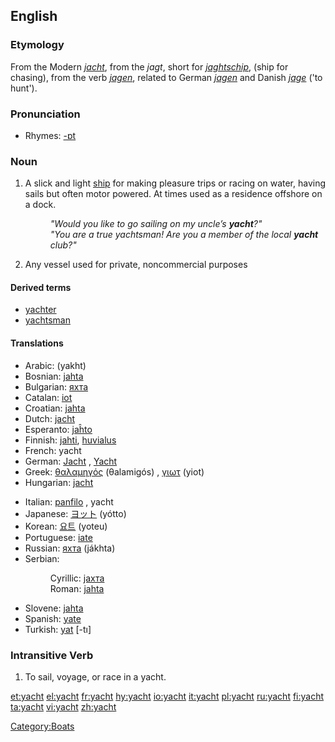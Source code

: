 ==English==
===Etymology===
From the Modern {{D.}} ''[[jacht]]'', from the {{OD.}} ''jagt'', short for ''[[jaghtschip]]'', (ship for chasing), from the verb ''[[jagen]]'', related to German ''[[jagen]]'' and Danish ''[[jage]]'' ('to hunt').

===Pronunciation===
*Rhymes: [[Rhymes:English:-ɒt|-ɒt]]

===Noun===
{{en-noun}}

#A slick and light [[ship]] for making pleasure trips or racing on water, having sails but often motor powered. At times used as a residence offshore on a dock. 
#:'' "Would you like to go sailing on my uncle’s '''yacht'''?" ''
#:'' "You are a true yachtsman! Are you a member of the local '''yacht''' club?" ''
# Any vessel used for private, noncommercial purposes

====Derived terms====
* [[yachter]]
* [[yachtsman]]

====Translations====
{{trans-top|yacht}}
*Arabic: {{ARchar|[[يخت]]}} (yakht)
*Bosnian: [[jahta]] {{f}}
*Bulgarian: [[яхта]] {{f}}
*Catalan: [[iot]] {{m}}
*Croatian: [[jahta]] {{f}}
*Dutch: [[jacht]] {{n}}
*Esperanto: [[jaĥto]]
*Finnish: [[jahti]], [[huvialus]]
*French: yacht {{m}}
*German: [[Jacht]] {{f}}, [[Yacht]] {{f}}
*Greek: [[θαλαμηγός]] (θalamigós) {{f}}, [[γιωτ]] (yiot) {{n}}
*Hungarian: [[jacht]]
{{trans-mid}}
*Italian: [[panfilo]] {{m}}, yacht {{m}}
*Japanese: [[ヨット]] (yótto)
*Korean: [[요트]] (yoteu)
*Portuguese: [[iate]] {{m}}
*Russian: [[яхта]] (jákhta) {{f}}
*Serbian:
*:Cyrillic: [[јахта]] {{f}}
*:Roman: [[jahta]] {{f}}
*Slovene: [[jahta]] {{f}}
*Spanish: [[yate]] {{m}}
*Turkish: [[yat]] [-tı]
{{trans-bottom}}

===Intransitive Verb===
{{en-verb}}
# To sail, voyage, or race in a yacht.

[[Category:Boats]]

[[et:yacht]]
[[el:yacht]]
[[fr:yacht]]
[[hy:yacht]]
[[io:yacht]]
[[it:yacht]]
[[pl:yacht]]
[[ru:yacht]]
[[fi:yacht]]
[[ta:yacht]]
[[vi:yacht]]
[[zh:yacht]]